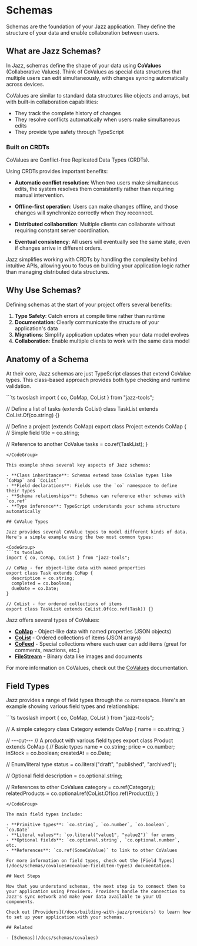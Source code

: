 
# Schemas

Schemas are the foundation of your Jazz application. They define the structure of your data and enable collaboration between users.

## What are Jazz Schemas?

In Jazz, schemas define the shape of your data using **CoValues** (Collaborative Values). Think of CoValues as special data structures that multiple users can edit simultaneously, with changes syncing automatically across devices.

CoValues are similar to standard data structures like objects and arrays, but with built-in collaboration capabilities:

- They track the complete history of changes
- They resolve conflicts automatically when users make simultaneous edits
- They provide type safety through TypeScript

### Built on CRDTs

CoValues are Conflict-free Replicated Data Types (CRDTs).

Using CRDTs provides important benefits:

- **Automatic conflict resolution**: When two users make simultaneous edits, the system resolves them consistently rather than requiring manual intervention.

- **Offline-first operation**: Users can make changes offline, and those changes will synchronize correctly when they reconnect.

- **Distributed collaboration**: Multiple clients can collaborate without requiring constant server coordination.

- **Eventual consistency**: All users will eventually see the same state, even if changes arrive in different orders.

Jazz simplifies working with CRDTs by handling the complexity behind intuitive APIs, allowing you to focus on building your application logic rather than managing distributed data structures.

## Why Use Schemas?

Defining schemas at the start of your project offers several benefits:

1. **Type Safety**: Catch errors at compile time rather than runtime
2. **Documentation**: Clearly communicate the structure of your application's data
3. **Migrations**: Simplify application updates when your data model evolves
4. **Collaboration**: Enable multiple clients to work with the same data model

## Anatomy of a Schema

At their core, Jazz schemas are just TypeScript classes that extend CoValue types. This class-based approach provides both type checking and runtime validation.

<CodeGroup>
```ts twoslash
import { co, CoMap, CoList } from "jazz-tools";

// Define a list of tasks (extends CoList)
class TaskList extends CoList.Of(co.string) {}

// Define a project (extends CoMap)
export class Project extends CoMap {
  // Simple field
  title = co.string;
  
  // Reference to another CoValue
  tasks = co.ref(TaskList);
}
```
</CodeGroup>

This example shows several key aspects of Jazz schemas:

- **Class inheritance**: Schemas extend base CoValue types like `CoMap` and `CoList`
- **Field declarations**: Fields use the `co` namespace to define their types
- **Schema relationships**: Schemas can reference other schemas with `co.ref`
- **Type inference**: TypeScript understands your schema structure automatically

## CoValue Types

Jazz provides several CoValue types to model different kinds of data. Here's a simple example using the two most common types:

<CodeGroup>
```ts twoslash
import { co, CoMap, CoList } from "jazz-tools";

// CoMap - for object-like data with named properties
export class Task extends CoMap {
  description = co.string;
  completed = co.boolean;
  dueDate = co.Date;
}

// CoList - for ordered collections of items
export class TaskList extends CoList.Of(co.ref(Task)) {}
```
</CodeGroup>

Jazz offers several types of CoValues:

- [**CoMap**](/docs/using-covalues/comaps) - Object-like data with named properties (JSON objects)
- [**CoList**](/docs/using-covalues/colists) - Ordered collections of items (JSON arrays)
- [**CoFeed**](/docs/using-covalues/cofeeds) - Special collections where each user can add items (great for comments, reactions, etc.)
- [**FileStream**](/docs/using-covalues/filestreams) - Binary data like images and documents

For more information on CoValues, check out the [CoValues](/docs/schemas/covalues) documentation.

## Field Types

Jazz provides a range of field types through the `co` namespace. Here's an example showing various field types and relationships:

<CodeGroup>
```ts twoslash
import { co, CoMap, CoList } from "jazz-tools";

// A simple category
class Category extends CoMap {
  name = co.string;
}

// ---cut---
// A product with various field types
export class Product extends CoMap {
  // Basic types
  name = co.string;
  price = co.number;
  inStock = co.boolean;
  createdAt = co.Date;
  
  // Enum/literal type
  status = co.literal("draft", "published", "archived");
  
  // Optional field
  description = co.optional.string;
  
  // References to other CoValues
  category = co.ref(Category);
  relatedProducts = co.optional.ref(CoList.Of(co.ref(Product)));
}
```
</CodeGroup>

The main field types include:

- **Primitive types**: `co.string`, `co.number`, `co.boolean`, `co.Date`
- **Literal values**: `co.literal("value1", "value2")` for enums
- **Optional fields**: `co.optional.string`, `co.optional.number`, etc.
- **References**: `co.ref(SomeCoValue)` to link to other CoValues

For more information on field types, check out the [Field Types](/docs/schemas/covalues#covalue-fielditem-types) documentation.

## Next Steps

Now that you understand schemas, the next step is to connect them to your application using Providers. Providers handle the connection to Jazz's sync network and make your data available to your UI components.

Check out [Providers](/docs/building-with-jazz/providers) to learn how to set up your application with your schemas.

## Related

- [Schemas](/docs/schemas/covalues)